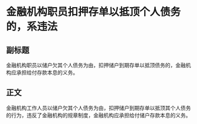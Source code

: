 # 金融机构职员扣押存单以抵顶个人债务的，系违法
## 副标题
金融机构职员以储户欠其个人债务为由，扣押储户到期存单以抵顶债务的，金融机构应承担给付存款本息的义务。
## 正文
金融机构工作人员以储户欠其个人债务为由，扣押储户到期存单以抵顶其个人债务的行为，违反了金融机构的规章制度，金融机构应承担给付储户存款本息的义务。